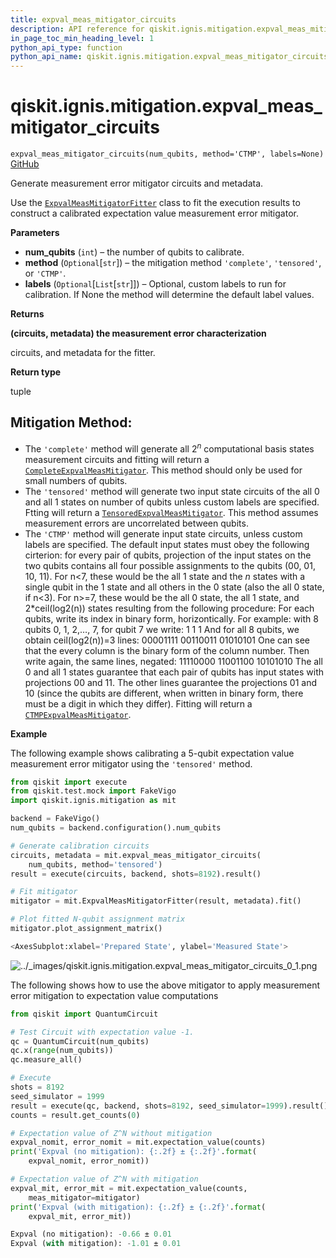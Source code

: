 ```yaml
---
title: expval_meas_mitigator_circuits
description: API reference for qiskit.ignis.mitigation.expval_meas_mitigator_circuits
in_page_toc_min_heading_level: 1
python_api_type: function
python_api_name: qiskit.ignis.mitigation.expval_meas_mitigator_circuits
---
```


# qiskit.ignis.mitigation.expval\_meas\_mitigator\_circuits

<span id="qiskit.ignis.mitigation.expval_meas_mitigator_circuits" />

`expval_meas_mitigator_circuits(num_qubits, method='CTMP', labels=None)` [GitHub](https://github.com/qiskit-community/qiskit-ignis/tree/stable/0.6/qiskit/ignis/mitigation/expval/circuits.py "view source code")

Generate measurement error mitigator circuits and metadata.

Use the [`ExpvalMeasMitigatorFitter`](qiskit.ignis.mitigation.ExpvalMeasMitigatorFitter "qiskit.ignis.mitigation.ExpvalMeasMitigatorFitter") class to fit the execution results to construct a calibrated expectation value measurement error mitigator.

**Parameters**

*   **num\_qubits** (`int`) – the number of qubits to calibrate.
*   **method** (`Optional`\[`str`]) – the mitigation method `'complete'`, `'tensored'`, or `'CTMP'`.
*   **labels** (`Optional`\[`List`\[`str`]]) – Optional, custom labels to run for calibration. If None the method will determine the default label values.

**Returns**

**(circuits, metadata) the measurement error characterization**

circuits, and metadata for the fitter.

**Return type**

tuple

## Mitigation Method:

*   The `'complete'` method will generate all $2^n$ computational basis states measurement circuits and fitting will return a [`CompleteExpvalMeasMitigator`](qiskit.ignis.mitigation.CompleteExpvalMeasMitigator "qiskit.ignis.mitigation.CompleteExpvalMeasMitigator"). This method should only be used for small numbers of qubits.
*   The `'tensored'` method will generate two input state circuits of the all 0 and all 1 states on number of qubits unless custom labels are specified. Ftting will return a [`TensoredExpvalMeasMitigator`](qiskit.ignis.mitigation.TensoredExpvalMeasMitigator "qiskit.ignis.mitigation.TensoredExpvalMeasMitigator"). This method assumes measurement errors are uncorrelated between qubits.
*   The `'CTMP'` method will generate input state circuits, unless custom labels are specified. The default input states must obey the following cirterion: for every pair of qubits, projection of the input states on the two qubits contains all four possible assignments to the qubits (00, 01, 10, 11). For n\<7, these would be the all 1 state and the $n$ states with a single qubit in the 1 state and all others in the 0 state (also the all 0 state, if n\<3). For n>=7, these would be the all 0 state, the all 1 state, and 2\*ceil(log2(n)) states resulting from the following procedure: For each qubits, write its index in binary form, horizontically. For example: with 8 qubits 0, 1, 2,…, 7, for qubit 7 we write: 1 1 1 And for all 8 qubits, we obtain ceil(log2(n))=3 lines: 00001111 00110011 01010101 One can see that the every column is the binary form of the column number. Then write again, the same lines, negated: 11110000 11001100 10101010 The all 0 and all 1 states guarantee that each pair of qubits has input states with projections 00 and 11. The other lines guarantee the projections 01 and 10 (since the qubits are different, when written in binary form, there must be a digit in which they differ). Fitting will return a [`CTMPExpvalMeasMitigator`](qiskit.ignis.mitigation.CTMPExpvalMeasMitigator "qiskit.ignis.mitigation.CTMPExpvalMeasMitigator").

**Example**

The following example shows calibrating a 5-qubit expectation value measurement error mitigator using the `'tensored'` method.

```python
from qiskit import execute
from qiskit.test.mock import FakeVigo
import qiskit.ignis.mitigation as mit

backend = FakeVigo()
num_qubits = backend.configuration().num_qubits

# Generate calibration circuits
circuits, metadata = mit.expval_meas_mitigator_circuits(
    num_qubits, method='tensored')
result = execute(circuits, backend, shots=8192).result()

# Fit mitigator
mitigator = mit.ExpvalMeasMitigatorFitter(result, metadata).fit()

# Plot fitted N-qubit assignment matrix
mitigator.plot_assignment_matrix()
```

```python
<AxesSubplot:xlabel='Prepared State', ylabel='Measured State'>
```

![../\_images/qiskit.ignis.mitigation.expval\_meas\_mitigator\_circuits\_0\_1.png](/images/api/qiskit/0.31/qiskit.ignis.mitigation.expval_meas_mitigator_circuits_0_1.png)

The following shows how to use the above mitigator to apply measurement error mitigation to expectation value computations

```python
from qiskit import QuantumCircuit

# Test Circuit with expectation value -1.
qc = QuantumCircuit(num_qubits)
qc.x(range(num_qubits))
qc.measure_all()

# Execute
shots = 8192
seed_simulator = 1999
result = execute(qc, backend, shots=8192, seed_simulator=1999).result()
counts = result.get_counts(0)

# Expectation value of Z^N without mitigation
expval_nomit, error_nomit = mit.expectation_value(counts)
print('Expval (no mitigation): {:.2f} ± {:.2f}'.format(
    expval_nomit, error_nomit))

# Expectation value of Z^N with mitigation
expval_mit, error_mit = mit.expectation_value(counts,
    meas_mitigator=mitigator)
print('Expval (with mitigation): {:.2f} ± {:.2f}'.format(
    expval_mit, error_mit))
```

```python
Expval (no mitigation): -0.66 ± 0.01
Expval (with mitigation): -1.01 ± 0.01
```

